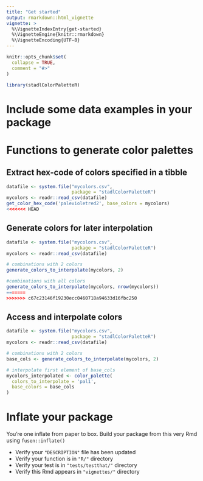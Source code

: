 ```yaml
---
title: "Get started"
output: rmarkdown::html_vignette
vignette: >
  %\VignetteIndexEntry{get-started}
  %\VignetteEngine{knitr::rmarkdown}
  %\VignetteEncoding{UTF-8}
---
```


```r
knitr::opts_chunk$set(
  collapse = TRUE,
  comment = "#>"
)
```

```r
library(stadlColorPaletteR)
```

<!-- WARNING - This vignette is generated by {fusen} from dev/flat_full.Rmd: do not edit by hand -->

<!-- Run this 'development' chunk -->
<!-- Store every call to library() that you need to explore your functions -->


# Include some data examples in your package

# Functions to generate color palettes

## Extract hex-code of colors specified in a tibble

```r
datafile <- system.file("mycolors.csv", 
                        package = "stadlColorPaletteR")
mycolors <- readr::read_csv(datafile)
get_color_hex_code('palevioletred2', base_colors = mycolors)
<<<<<<< HEAD

```

## Generate colors for later interpolation

```r
datafile <- system.file("mycolors.csv", 
                        package = "stadlColorPaletteR")
mycolors <- readr::read_csv(datafile)

# combinations with 2 colors
generate_colors_to_interpolate(mycolors, 2)

#combinations with all colors
generate_colors_to_interpolate(mycolors, nrow(mycolors))
=======
>>>>>>> c67c23146f19230ecc0460718a94633d16fbc250

```

## Access and interpolate colors

```r
datafile <- system.file("mycolors.csv", 
                        package = "stadlColorPaletteR")
mycolors <- readr::read_csv(datafile)

# combinations with 2 colors
base_cols <- generate_colors_to_interpolate(mycolors, 2)

# interpolate first element of base_cols
mycolors_interpolated <- color_palette(
  colors_to_interpolate = 'pal1',
  base_colors = base_cols
)

```

# Inflate your package

You're one inflate from paper to box.
Build your package from this very Rmd using `fusen::inflate()`

- Verify your `"DESCRIPTION"` file has been updated
- Verify your function is in `"R/"` directory
- Verify your test is in `"tests/testthat/"` directory
- Verify this Rmd appears in `"vignettes/"` directory

